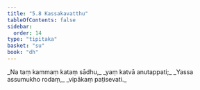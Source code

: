 ```yaml
---
title: "5.8 Kassakavatthu"
tableOfContents: false
sidebar:
  order: 14
type: "tipitaka"
basket: "su"
book: "dh"
---
```



<DynamicBreadcrumb />

<Division number="67" book="dh">

<Paragraph number="72" type="verses" book="dh">
_Na taṃ kammaṃ kataṃ sādhu,_  
_yaṃ katvā anutappati;_  
_Yassa assumukho rodaṃ,_  
_vipākaṃ paṭisevati._
</Paragraph>
</Division>